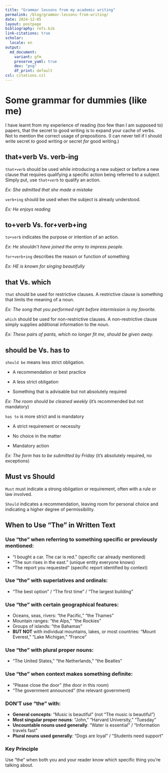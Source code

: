```yaml
---
title: "Grammar lessons from my academic writing"
permalink: /blog/grammar-lessons-from-writing/
date: 2024-12-05
layout: postpage
bibliography: refs.bib
link-citations: true
scholar:
  locale: en
output:
  md_document:
    variant: gfm
    preserve_yaml: true
    dev: "png"
    df_print: default
csl: citations.csl
---
```


# Some grammar for dummies (like me) 

I have learnt from my experience of reading (too few than I am supposed to) papers, that the secret to good writing is to expand your cache of verbs. Not to mention the correct usage of prepositions. (I can never tell if I should write secret _to_ good writing or secret _for_ good writing.)

## that+verb Vs. verb-ing 

`that+verb` should be used while introducing a new subject or before a new clause that requires qualifying a specific action being referred to a subject. Simply put, use `that+verb` to qualify an action. 

_Ex: She admitted that she made a mistake_

 `verb+ing` should be used when the subject is already understood.

_Ex: He enjoys reading_

## to+verb Vs. for+verb+ing

`to+verb` indicates the purpose or intention of an action. 

_Ex: He shouldn’t have joined the army to impress people._

`for+verb+ing` describes the reason or function of something 

_Ex: HE is known for singing beautifully_

## that Vs. which

`that` should be used for restrictive clauses. A restrictive clause is something that limits the meaning of a noun. 

_Ex: The song that you performed right before intermission is my favorite._

`which` should be used for non-restrictive clauses. A non-restrictive clause simply supplies additional information to the noun.

_Ex: These pairs of pants, which no longer fit me, should be given away._

## should be Vs. has to

`should be` means less strict obligation.

- A recommendation or best practice

- A less strict obligation

-  Something that is advisable but not absolutely required

_Ex: The room should be cleaned weekly_ (it's recommended but not mandatory)

`has to` is more strict and is mandatory

- A strict requirement or necessity

- No choice in the matter

- Mandatory action

_Ex: The form has to be submitted by Friday_ (it's absolutely required, no exceptions)


## Must vs Should

`Must` must indicate a strong obligation or requirement, often with a rule or law involved. 

`Should` indicates a recommendation, leaving room for personal choice and indicating a higher degree of permissibility. 

## When to Use "The" in Written Text

### Use "the" when referring to something specific or previously mentioned:

- "I bought a car. The car is red." (specific car already mentioned)
- "The sun rises in the east." (unique entity everyone knows)
- "The report you requested" (specific report identified by context)

### Use "the" with superlatives and ordinals:

- "The best option" / "The first time" / "The largest building"

### Use "the" with certain geographical features:

- Oceans, seas, rivers: "the Pacific," "the Thames"
- Mountain ranges: "the Alps," "the Rockies"
- Groups of islands: "the Bahamas"
- **BUT NOT** with individual mountains, lakes, or most countries: "Mount Everest," "Lake Michigan," "France"

### Use "the" with plural proper nouns:

- "The United States," "the Netherlands," "the Beatles"

### Use "the" when context makes something definite:

- "Please close the door" (the door in this room)
- "The government announced" (the relevant government)

### DON'T use "the" with:

- **General concepts**: "Music is beautiful" (not "The music is beautiful")
- **Most singular proper nouns**: "John," "Harvard University," "Tuesday"
- **Uncountable nouns used generally**: "Water is essential" / "Information travels fast"
- **Plural nouns used generally**: "Dogs are loyal" / "Students need support"

### Key Principle

Use "the" when both you and your reader know which specific thing you're talking about.
